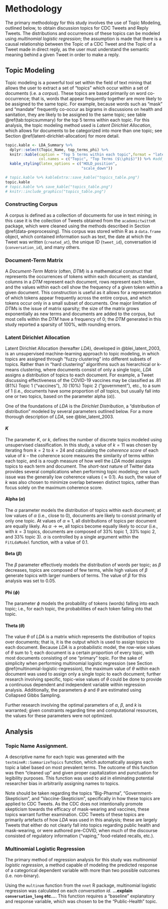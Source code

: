 # Methodology

The primary methodology for this study involves the use of Topic Modeling, outlined below, to obtain discussion topics for CDC Tweets and Reply Tweets. The distributions and occurrences of these topics can be modeled using *multinomial logistic regression*; the assumption is made that there is a causal relationship between the Topic of a CDC Tweet and the Topic of a Tweet made in direct reply, as the user must understand the semantic meaning behind a given Tweet in order to make a reply.

## Topic Modeling

Topic modeling is a powerful tool set within the field of text mining that allows the user to extract a set of "topics" which occur within a set of documents (i.e. a *corpus*). These topics are based primarily on word co-occurrence; that is, words that appear frequently together are more likely to be assigned to the same topic. For example, because words such as "mask" and "mandate" frequently co-occur as bigrams in discussions on health and sanitation, they are likely to be assigned to the same topic; see table \@ref(tab:topicsummary) for the top 5 terms within each topic. For this analysis, the topic modeling method used is *Latent Dirichlet Allocation*, which allows for documents to be categorized into more than one topic; see Section \@ref(latent-dirichlet-allocation) for more detail.

```r

topic.kable <- LDA_Summary %>% 
  dplyr::select(Topic_Name, top_terms_phi) %>% 
  knitr::kable(caption = "Top 5 terms within each topic",format = "latex",
               col.names = c("Topic", "Top Terms ($\\phi$)")) %>% #add_footnote("Terms joined by '_' represent bigrams.", notation = "none") %>% 
  kable_styling(latex_options = c("HOLD_position",
                                  "scale_down"))

# topic.kable %>% kableExtra::save_kable("topics_table.png")
topic.kable
# topic.kable %>% save_kable("topics_table.png")
# knitr::include_graphics("topics_table.png")
```

### Constructing Corpus

A corpus is defined as a collection of documents for use in text mining; in this case it is the collection of Tweets obtained from the `academictwitteR` package, which were cleaned using the methods described in Section \@ref(data-preprocessing). This corpus was stored within R as a `data.frame` object, which contained information such as text, the date at which the Tweet was written (`created_at`), the unique ID (`tweet_id`), conversation id (`conversation_id`), and many others.

### Document-Term Matrix

A *Document-Term Matrix* (often, *DTM*) is a mathematical construct that represents the occurrences of tokens within each document; as standard, columns in a *DTM* represent each document, rows represent each token, and the values within each cell show the frequency of a given token within a given document. This construction is useful as it allows for a representation of which tokens appear frequently across the entire corpus, and which tokens occur only in a small subset of documents. One major limitation of *DTM*s is the issue of matrix sparsity; the size of the matrix grows exponentially as new terms and documents are added to the corpus, but most cells within the *DTM* have a frequency of 0; the *DTM* generated in this study reported a sparsity of $100\%$, with rounding errors.

### Latent Dirichlet Allocation

Latent Dirichlet Allocation (hereafter *LDA*), developed in @blei_latent_2003, is an unsupervised machine-learning approach to topic modeling, in which topics are assigned through "fuzzy clustering" into different subsets of topics. Rather than in "hard clustering" algorithms such as hierarchical or k-means clustering, where documents consist of only a single topic, *LDA* assigns a distribution of topics to each document. For example, a Tweet discussing effectiveness of the COVID-19 vaccines may be classified as .81 (81%) Topic 1 ("vaccines"), .10 (10%) Topic 2 ("government"), etc., to a sum of 1 (i.e., documents have some proportion of *all* topics, but usually fall into one or two topics, based on the parameter alpha ($\alpha$)).

One of the foundations of *LDA* is the *Dirichlet Distribution*, a "distribution of distribution" modeled by several parameters outlined below. For a more thorough description of *LDA*, see @blei_latent_2003.

```{=tex}
\begin{figure}
  \centering
  \includegraphics[width=0.5\textwidth]{blei_lda_model}
  \caption{\textit{Graphical model representation of LDA. From Blei (2003).}}
\end{figure}
```
#### *K*

The parameter *K*, or $k$, defines the number of discrete topics modeled using unsupervised classification. In this study, a value of $k = 11$ was chosen by iterating from $k = 2$ to $k = 24$ and calculating the *coherence score* of each value of $k$ -- the coherence score measures the similarity of terms within each topic, and is a rough measure of how well the *LDA* model assigns topics to each term and document. The *short-text* nature of Twitter data provides several complications when performing topic modeling; one such issue was the generally low coherence values ($\approx 0.1$). As such, the value of $k$ was also chosen to minimize overlap between distinct topics, rather than focus solely on the maximum coherence score.

#### Alpha ($\alpha$)

The $\alpha$ parameter models the distribution of topics within each document; at low values of $\alpha$ (i.e., close to 0), documents are likely to consist primarily of only one topic. At values of $\alpha \approx 1$, all distributions of topics per document are equally likely. As $\alpha\to\infty$, all topics become equally likely to occur (i.e., with $k = 3$ topics, documents are composed of $33\%$ topic 1, $33\%$ topic 2, and $33\%$ topic 3). $\alpha$ is controlled by a single argument within the `FitLdaModel` function, with a value of $0.1$.

#### Beta ($\beta$)

The $\beta$ parameter effectively models the distribution of words per topic; as $\beta$ decreases, topics are composed of few terms, while high values of $\beta$ generate topics with larger numbers of terms. The value of $\beta$ for this analysis was set to $0.05$.

#### Phi ($\phi$)

The parameter $\phi$ models the probability of tokens (words) falling into each topic; i.e., for each topic, the probabilities of each token falling into that topic.


#### Theta ($\theta$)

The value $\theta$ of *LDA* is a matrix which represents the distribution of topics over documents; that is, it is the output which is used to assign topics to each document. Because *LDA* is a probabilistic model, the row-wise values of $\theta$ sum to 1; each document is a certain proportion of every topic, with most documents consisting of one "primary" topic. For the sake of simplicity when performing multinomial logistic regression (see Section \@ref(multinomial-logistic-regression), the maximum value of $\theta$ within each document was used to assign only a single topic to each document; further research involving specific, topic-wise values of $\theta$ could be done to provide a continuous dependent and independent variable within regression analysis. Additionally, the parameters $\phi$ and $\theta$ are estimated using Collapsed Gibbs Sampling.

<!-- #### *Iterations* -->

<!-- ### Collapsed Gibbs Sampling -->

<!-- The parameters $\phi$ and $\theta$ are estimated using Collapsed Gibbs Sampling, outlined below. -->

<!-- The probability within each document of a topic being assigned to a word is defined as, $$P(z_i = j|\mathbf{z}_{-i},w_i, d_i,\cdot)\propto {\frac{C_{w_{i}j}^{WT} + \beta}{\sum\limits_{w=1}^{W}C_{w_{i}j}^{WT} + W\beta}}{\frac{C_{d_ij}^{DT} + \alpha}{\sum\limits_{t=1}^{T}C_{d_ij}^{DT} + T\alpha}}$$, or, the product of the probability of a word $w$ falling into topic $t$ and the probability of said topic $t$ within document $d$. -->

Further research involving the optimal parameters of $\alpha$, $\beta$, and $k$ is warranted; given constraints regarding time and computational resources, the values for these parameters were not optimized.

## Analysis

### Topic Name Assignment.

A descriptive name for each topic was generated with the `textmineR::SummarizeTopics` function, which automatically assigns each topic a label based on most prevalent terms. The outcome of this function was then "cleaned up" and given proper capitalization and punctuation for legibility purposes. This function was used to aid in eliminating potential researcher bias in arbitrarily assigning names to topics.

Note should be taken regarding the topics "Big-Pharma", "Government-Skepticism", and "Vaccine-Skepticism", specifically in how these topics are applied to CDC Tweets. As the CDC does not intentionally promote skepticism towards the efficacy of mask-wearing and vaccines, these topics warrant further examination. CDC Tweets of these topics are primarily artefacts of how *LDA* was used in this analysis; these are largely Tweets that either do not clearly fall into topics regarding public health and mask-wearing, or were authored pre-COVID, when much of the discourse consisted of regulatory information ("vaping," food-related recalls, etc.).

### Multinomial Logistic Regression

The primary method of regression analysis for this study was *multinomial logistic regression*, a method capable of modeling the predicted response of a categorical dependent variable with more than two possible outcomes (i.e. non-binary).

Using the `multinom` function from the `nnet` R package, multinomial logistic regression was calculated on each *conversation id*. **...explain `conversation_long` etc...**. This function requires a "baseline" explanatory and response variable, which was chosen to be the "Public-Health" topic.
